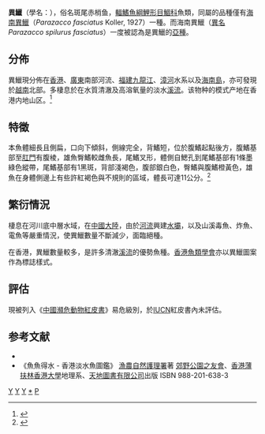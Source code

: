 {{noteTA
|1=zh-hans:𫚭;zh-hant:鱲}}
{{Speciesbox
| genus = Parazacco
| species = spilurus
| status = DD
| status_system = IUCN3.1
| authority = [[阿尔伯特·甘瑟|Günther]], 1868
| synonyms = *''Aspius spilurus''<br /><small>Günther, 1868</small>
*''Opsariichthys elegans''<br /><small>[[non_Pellegrin|non Pellegrin]] & [[Chevey|Chevey]], 1934</small>
*''Parazacco spilurus spilurus''<br /><small>[[Günther|Günther]], 1868</small>
*''Zacco asperus''<br /><small>[[Nichols|Nichols]] & [[Pope|Pope]], 1927</small>
*''Zacco spilurus''<br /><small>[[Günther|Günther]], 1868</small>
}}
'''異鱲'''（學名：''{{lang|la|Parazacco spilurus}}''），俗名斑尾赤梢鱼，[[輻鰭魚綱|輻鰭魚綱]][[鯉形目|鯉形目]][[鯝科|鯝科]]魚類，同屬的品種僅有[[海南異鱲|海南異鱲]]（''Parazacco fasciatus'' Koller, 1927）一種。而海南異鱲（[[異名|異名]]''Parazacco spilurus fasciatus''）一度被認為是異鱲的[[亞種|亞種]]。

==分佈==

異鱲現分佈在[[香港|香港]]、[[廣東|廣東]]南部河流、[[福建|福建]][[九龍江|九龍江]]、[[漳河|漳河]]水系以及[[海南島|海南島]]，亦可發現於[[越南|越南]]北部。多棲息於在水質清澈及高溶氧量的淡水[[溪流|溪流]]。该物种的模式产地在香港内地山区。<ref name='id5766'>{{cite web| url =http://www.bioinfo.cn/db05/BjdwSpecies.php?action=view&id=5766| title =异鱲| work =中国动物物种编目数据库| publisher =中国科学院微生物研究所| author =中国科学院动物研究所| accessdate =2009-04-11| deadurl =yes| archiveurl =https://web.archive.org/web/20160305052226/http://www.bioinfo.cn/db05/BjdwSpecies.php?action=view&id=5766| archivedate =2016-03-05}}</ref>
==特徵==
本魚體細長且側扁，口向下傾斜，側線完全，背鰭短，位於腹鰭起點後方，腹鰭基部至[[肛門|肛門]]有腹棱，雄魚臀鰭較雌魚長，尾鰭叉形，體側自鰓孔到尾鰭基部有1條墨綠色縱帶，尾鰭基部有1黑斑，背部淺褐色，腹部銀白色，臀鰭與腹鰭橙黃色，雄魚在身體側邊上有些許紅褐色與不規則的區域，體長可達11公分。<ref>{{cite web|url=http://wpbp.sinica.edu.tw/Summary/SpeciesSummary.php?id=54890&lang=chinese| title =Metzia hautus}}</ref>

==繁衍情況==

棲息在河川底中層水域，在[[中國大陸|中國大陸]]，由於[[河流|河流]]興建[[水壩|水壩]]，以及山溪毒魚、炸魚、電魚等嚴重情況，使異鱲數量不斷減少，面臨絕種。

在香港，異鱲數量較多，是許多清澈[[溪流|溪流]]的優勢魚種。[[香港魚類學會|香港魚類學會]]亦以異鱲圖案作為標誌樣式。

==評估==

現被列入《[[中國瀕危動物紅皮書|中國瀕危動物紅皮書]]》易危級別，於[[IUCN|IUCN]]紅皮書內未評估。

==参考文献==
*{{FishBase_species|genus=Parazacco|species=spilurus|year=2011|month=12}}
*《魚魚得水 - 香港淡水魚圖鑑》 [[漁農自然護理署|漁農自然護理署]]著      [[郊野公園之友會|郊野公園之友會]]、[[香港|香港]][[薄扶林|薄扶林]][[香港大學|香港大學]]地理系、[[天地圖書有限公司|天地圖書有限公司]]出版    ISBN 988-201-638-3
{{Reflist}}
{{Taxonbar|from=Q1007882}}

[[Category:香港動物|Y]]
[[Category:中國魚類|Y]]
[[Category:越南動物|Y]]
[[Category:異鱲屬|*]]
[[Category:1868年描述的魚類|P]]